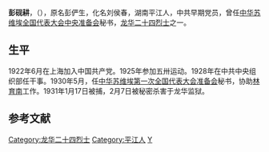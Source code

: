 {{unreferenced|time=2013-05-18T01:29:49+00:00}}
'''彭砚耕'''，（{{bd|1896年||1931年}}），原名彭俨生，化名刘侯春，湖南平江人，中共早期党员，曾任[[中华苏维埃全国代表大会中央准备会|中华苏维埃全国代表大会中央准备会]]秘书，[[龙华二十四烈士|龙华二十四烈士]]之一。

==生平==
1922年6月在上海加入中国共产党。1925年参加五卅运动。1928年在中共中央组织部任干事。1930年5月，任[[中华苏维埃第一次全国代表大会准备会|中华苏维埃第一次全国代表大会准备会]]秘书，协助[[林育南|林育南]]工作。1931年1月17日被捕，2月7日被秘密杀害于龙华监狱。

==参考文献==

{{龙华二十四烈士}}
{{Authority control}}
{{DEFAULTSORT:P}}
[[Category:龙华二十四烈士|Category:龙华二十四烈士]]
[[Category:平江人|Category:平江人]]
[[Category:彭姓|Y]]